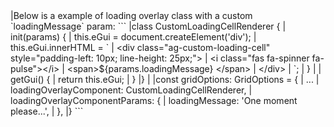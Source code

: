 <framework-specific-section frameworks="javascript">
|Below is a example of loading overlay class with a custom `loadingMessage` param:
</framework-specific-section>

<framework-specific-section frameworks="javascript">
```
|class CustomLoadingCellRenderer {
|    init(params) {
|        this.eGui = document.createElement('div');
|        this.eGui.innerHTML = `
|            &lt;div class="ag-custom-loading-cell" style="padding-left: 10px; line-height: 25px;">  
|                &lt;i class="fas fa-spinner fa-pulse">&lt;/i> 
|                &lt;span>${params.loadingMessage} &lt;/span>
|            &lt;/div>
|        `;
|    }
|
|    getGui() {
|        return this.eGui;
|    }
|}
|
|const gridOptions: GridOptions = {
|  ...
|  loadingOverlayComponent: CustomLoadingCellRenderer,
|  loadingOverlayComponentParams: {
|    loadingMessage: 'One moment please...',
|  },
|}
```
</framework-specific-section>